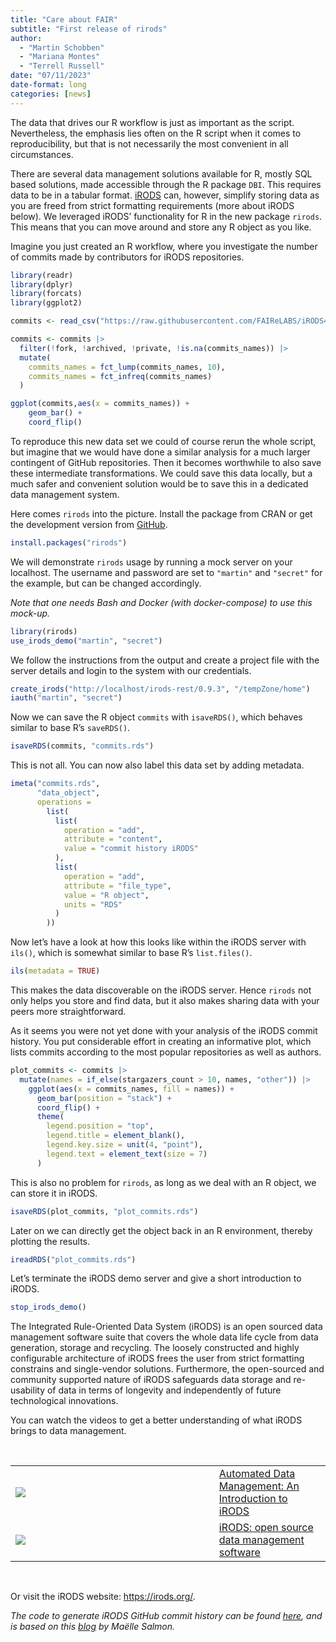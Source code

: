 ```yaml
---
title: "Care about FAIR"
subtitle: "First release of rirods"
author: 
  - "Martin Schobben"
  - "Mariana Montes"
  - "Terrell Russell"
date: "07/11/2023"
date-format: long
categories: [news]
---
```


The data that drives our R workflow is just as important as the script. Nevertheless, the emphasis lies often on the R script when it comes to reproducibility, but that is not necessarily the most convenient in all circumstances.

There are several data management solutions available for R, mostly SQL based solutions, made accessible through the R package `DBI`. This requires data to be in a tabular format. [iRODS](https://irods.org/) can, however, simplify storing data as you are freed from strict formatting requirements (more about iRODS below). We leveraged iRODS' functionality for R in the new package `rirods`. This means that you can move around and store any R object as you like.

Imagine you just created an R workflow, where you investigate the number of commits made by contributors for iRODS repositories.

```r
library(readr)
library(dplyr)
library(forcats)
library(ggplot2)

commits <- read_csv("https://raw.githubusercontent.com/FAIReLABS/iRODS4R/main/posts/rirods-0-1-1/data/irods_commits.csv")

commits <- commits |> 
  filter(!fork, !archived, !private, !is.na(commits_names)) |> 
  mutate(
    commits_names = fct_lump(commits_names, 10),
    commits_names = fct_infreq(commits_names)
  )

ggplot(commits,aes(x = commits_names)) + 
    geom_bar() + 
    coord_flip()
```

To reproduce this new data set we could of course rerun the whole script, but imagine that we would have done a similar analysis for a much larger contingent of GitHub repositories. Then it becomes worthwhile to also save these intermediate transformations. We could save this data locally, but a much safer and convenient solution would be to save this in a dedicated data management system.

Here comes `rirods` into the picture. Install the package from CRAN or get the development version from [GitHub](https://github.com/irods/irods_client_library_rirods).

```r
install.packages("rirods")
```

We will demonstrate `rirods` usage by running a mock server on your localhost. The username and password are set to `"martin"` and `"secret"` for the example, but can be changed accordingly.

*Note that one needs Bash and Docker (with docker-compose) to use this mock-up.*

```r
library(rirods)
use_irods_demo("martin", "secret")
```

We follow the instructions from the output and create a project file with the server details and login to the system with our credentials.

```r
create_irods("http://localhost/irods-rest/0.9.3", "/tempZone/home")
iauth("martin", "secret")
```

Now we can save the R object `commits` with `isaveRDS()`, which behaves similar to base R's `saveRDS()`.

```r
isaveRDS(commits, "commits.rds")
```

This is not all. You can now also label this data set by adding metadata.

```r
imeta("commits.rds",
      "data_object",
      operations =
        list(
          list(
            operation = "add",
            attribute = "content",
            value = "commit history iRODS"
          ),
          list(
            operation = "add",
            attribute = "file_type",
            value = "R object",
            units = "RDS"
          )
        ))
```

Now let's have a look at how this looks like within the iRODS server with `ils()`, which is somewhat similar to base R's `list.files()`.

```r
ils(metadata = TRUE)
```

This makes the data discoverable on the iRODS server. Hence `rirods` not only helps you store and find data, but it also makes sharing data with your peers more straightforward.

As it seems you were not yet done with your analysis of the iRODS commit history. You put considerable effort in creating an informative plot, which lists commits according to the most popular repositories as well as authors.

```r
plot_commits <- commits |>
  mutate(names = if_else(stargazers_count > 10, names, "other")) |>
    ggplot(aes(x = commits_names, fill = names)) +
      geom_bar(position = "stack") +
      coord_flip() +
      theme(
        legend.position = "top",
        legend.title = element_blank(),
        legend.key.size = unit(4, "point"),
        legend.text = element_text(size = 7)
      )
```

This is also no problem for `rirods`, as long as we deal with an R object, we can store it in iRODS.

```r
isaveRDS(plot_commits, "plot_commits.rds")
```

Later on we can directly get the object back in an R environment, thereby plotting the results.

```r
ireadRDS("plot_commits.rds")
```

Let's terminate the iRODS demo server and give a short introduction to iRODS.

```r
stop_irods_demo()
```

The Integrated Rule-Oriented Data System (iRODS) is an open sourced data management software suite that covers the whole data life cycle from data generation, storage and recycling. The loosely constructed and highly configurable architecture of iRODS frees the user from strict formatting constrains and single-vendor solutions. Furthermore, the open-sourced and community supported nature of iRODS safeguards data storage and re-usability of data in terms of longevity and independently of future technological innovations.

You can watch the videos to get a better understanding of what iRODS brings to data management.

<br/>

+---------------------------------------------------------------------------------------------------------------------------------------------------------------------------------------------+------------------------------------------------------------------------------------------------------+
| [![](https://i.ytimg.com/vi/_5eVd3NJ5BU/hq720.jpg?sqp=-oaymwEcCOgCEMoBSFXyq4qpAw4IARUAAIhCGAFwAcABBg==&rs=AOn4CLCu9GhWfZerHePF12TKlhUORzp8KQ)](https://www.youtube.com/watch?v=_5eVd3NJ5BU) | [Automated Data Management: An Introduction to iRODS ](https://www.youtube.com/watch?v=_5eVd3NJ5BU)\ |
+---------------------------------------------------------------------------------------------------------------------------------------------------------------------------------------------+------------------------------------------------------------------------------------------------------+
| [![](https://i.ytimg.com/vi/05MqDxq9DJ8/hq720.jpg?sqp=-oaymwEcCOgCEMoBSFXyq4qpAw4IARUAAIhCGAFwAcABBg==&rs=AOn4CLApTGdSkvAHui9KlTJawF9J2VQWsA)](https://www.youtube.com/watch?v=05MqDxq9DJ8) | [iRODS: open source data management software ](https://www.youtube.com/watch?v=05MqDxq9DJ8)\         |
+---------------------------------------------------------------------------------------------------------------------------------------------------------------------------------------------+------------------------------------------------------------------------------------------------------+

<br/>

Or visit the iRODS website: <https://irods.org/>.

*The code to generate iRODS GitHub commit history can be found [here](https://github.com/FAIReLABS/iRODS4R/blob/main/posts/welcome/data-raw.R), and is based on this [blog](https://masalmon.eu/2017/02/21/firstcommit/) by Maëlle Salmon.*
